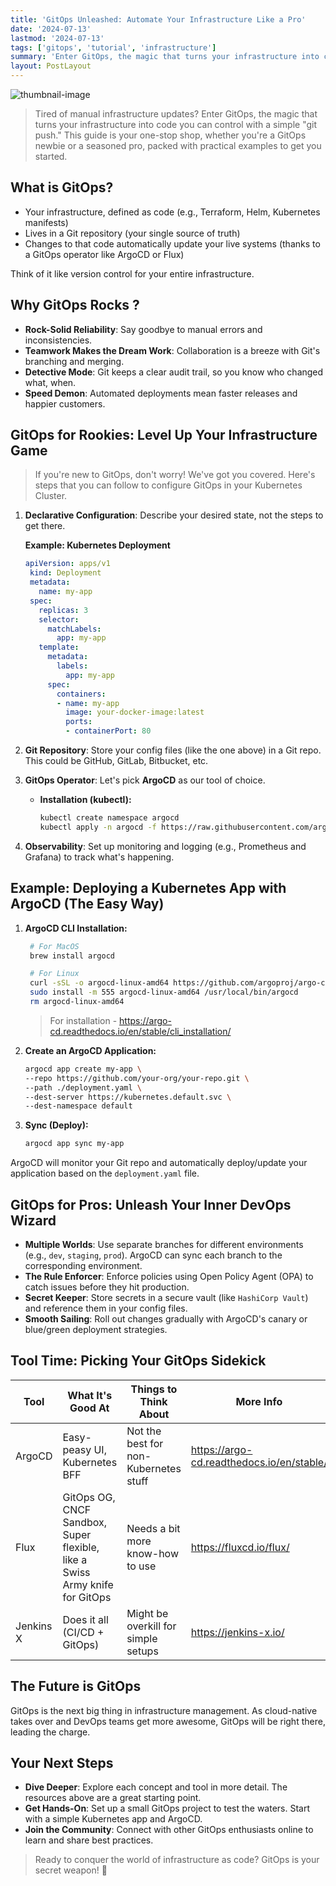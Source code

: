 ```yaml
---
title: 'GitOps Unleashed: Automate Your Infrastructure Like a Pro'
date: '2024-07-13'
lastmod: '2024-07-13'
tags: ['gitops', 'tutorial', 'infrastructure']
summary: 'Enter GitOps, the magic that turns your infrastructure into code you can control with a simple "git push." '
layout: PostLayout
---
```


![thumbnail-image](/static/images/blogs/posts/05-gitops-explained.png)

> Tired of manual infrastructure updates? Enter GitOps, the magic that turns your infrastructure into code you can control with a simple "git push." This guide is your one-stop shop, whether you're a GitOps newbie or a seasoned pro, packed with practical examples to get you started.

## What is GitOps?

- Your infrastructure, defined as code (e.g., Terraform, Helm, Kubernetes manifests)
- Lives in a Git repository (your single source of truth)
- Changes to that code automatically update your live systems (thanks to a GitOps operator like ArgoCD or Flux)

Think of it like version control for your entire infrastructure.

## Why GitOps Rocks ?

- **Rock-Solid Reliability**: Say goodbye to manual errors and inconsistencies.
- **Teamwork Makes the Dream Work**: Collaboration is a breeze with Git's branching and merging.
- **Detective Mode**: Git keeps a clear audit trail, so you know who changed what, when.
- **Speed Demon**: Automated deployments mean faster releases and happier customers.

## GitOps for Rookies: Level Up Your Infrastructure Game

> If you're new to GitOps, don't worry! We've got you covered. Here's steps that you can follow to configure GitOps in your Kubernetes Cluster.

1. **Declarative Configuration**: Describe your desired state, not the steps to get there.

   **Example: Kubernetes Deployment**

   ```yaml
   apiVersion: apps/v1
    kind: Deployment
    metadata:
      name: my-app
    spec:
      replicas: 3
      selector:
        matchLabels:
          app: my-app
      template:
        metadata:
          labels:
            app: my-app
        spec:
          containers:
          - name: my-app
            image: your-docker-image:latest
            ports:
            - containerPort: 80
   ```

2. **Git Repository**: Store your config files (like the one above) in a Git repo. This could be GitHub, GitLab, Bitbucket, etc.
3. **GitOps Operator**: Let's pick **ArgoCD** as our tool of choice.

   - **Installation (kubectl):**

     ```bash
     kubectl create namespace argocd
     kubectl apply -n argocd -f https://raw.githubusercontent.com/argoproj/argo-cd/stable/manifests/install.yaml
     ```

4. **Observability**: Set up monitoring and logging (e.g., Prometheus and Grafana) to track what's happening.

## Example: Deploying a Kubernetes App with ArgoCD (The Easy Way)

1. **ArgoCD CLI Installation:**

   ```bash
    # For MacOS
    brew install argocd

    # For Linux
    curl -sSL -o argocd-linux-amd64 https://github.com/argoproj/argo-cd/releases/latest/download/argocd-linux-amd64
    sudo install -m 555 argocd-linux-amd64 /usr/local/bin/argocd
    rm argocd-linux-amd64
   ```

   > For installation - https://argo-cd.readthedocs.io/en/stable/cli_installation/

2. **Create an ArgoCD Application:**

   ```bash
   argocd app create my-app \
   --repo https://github.com/your-org/your-repo.git \
   --path ./deployment.yaml \
   --dest-server https://kubernetes.default.svc \
   --dest-namespace default
   ```

3. **Sync (Deploy):**

   ```bash
   argocd app sync my-app
   ```

ArgoCD will monitor your Git repo and automatically deploy/update your application based on the `deployment.yaml` file.

## GitOps for Pros: Unleash Your Inner DevOps Wizard

- **Multiple Worlds**: Use separate branches for different environments (e.g., `dev`, `staging`, `prod`). ArgoCD can sync each branch to the corresponding environment.
- **The Rule Enforcer**: Enforce policies using Open Policy Agent (OPA) to catch issues before they hit production.
- **Secret Keeper**: Store secrets in a secure vault (like `HashiCorp Vault`) and reference them in your config files.
- **Smooth Sailing**: Roll out changes gradually with ArgoCD's canary or blue/green deployment strategies.

## Tool Time: Picking Your GitOps Sidekick

| Tool      | What It's Good At                                                           | Things to Think About                 | More Info                                 |
| --------- | --------------------------------------------------------------------------- | ------------------------------------- | ----------------------------------------- |
| ArgoCD    | Easy-peasy UI, Kubernetes BFF                                               | Not the best for non-Kubernetes stuff | https://argo-cd.readthedocs.io/en/stable/ |
| Flux      | GitOps OG, CNCF Sandbox, Super flexible, like a Swiss Army knife for GitOps | Needs a bit more know-how to use      | https://fluxcd.io/flux/                   |
| Jenkins X | Does it all (CI/CD + GitOps)                                                | Might be overkill for simple setups   | https://jenkins-x.io/                     |

## The Future is GitOps

GitOps is the next big thing in infrastructure management. As cloud-native takes over and DevOps teams get more awesome, GitOps will be right there, leading the charge.

## Your Next Steps

- **Dive Deeper**: Explore each concept and tool in more detail. The resources above are a great starting point.
- **Get Hands-On**: Set up a small GitOps project to test the waters. Start with a simple Kubernetes app and ArgoCD.
- **Join the Community**: Connect with other GitOps enthusiasts online to learn and share best practices.

> Ready to conquer the world of infrastructure as code? GitOps is your secret weapon! 🚀
